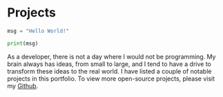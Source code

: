 # Projects

```py showLineNumbers filename="main.py" {3} copy
msg = "Hello World!"

print(msg)
```

As a developer, there is not a day where I would not be programming.
My brain always has ideas, from small to large, and I tend to have a drive to transform these ideas to the real world.
I have listed a couple of notable projects in this portfolio. To view more open-source projects, please visit my [Github](https://github.com/jdinh-782).